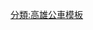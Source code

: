 {{台灣公車路線
|模板名稱=東南客運248路公車
|標誌=
|標誌簡介=
|名稱=東南客運248路公車<small>（建軍站 <big>↔</big> 鼓山輪渡站）</small>
|鐵路類別=
|代表色=orange
|背景顏色=white
|車站列表=[[公車建軍站|建軍站]] → （國軍高雄總醫院） → （[[高雄市政府]]鳳山行政中心） → 婦幼館 → 中山國小 → 通益市場 → 曹公路 → 西門 → 公路之家 → 省鳳中 → [[公車建軍站|建軍站]] → 中正高中 → [[捷運技擊館站]] → [[捷運五塊厝站]] → 家扶中心 → 同慶路（高師大） → [[高雄文化中心]] → 大統和平店（[[捷運文化中心站]]） → [[捷運信義國小站]] → 新興區公所 → 仁愛街口 → 郵政總局 → 電信總局 → 林森路口 → [[高雄火車站]] → [[捷運美麗島站]] → 南台路口 → 瑞源路口 → [[捷運市議會站]] → 台灣銀行 → [[歷史博物館]] → 大公路 → 國際商場 → 漁人碼頭 → [[高雄港]] → [[捷運西子灣站]] → [[捷運西子灣站]]（一號出口） → （鼓山市場） → （[[國立中山大學|中山大學]]隧道口） → （濱海二路） → （鼓山輪渡站） → （新濱碼頭） → 回程接[[捷運西子灣站]]
| 備註 =括號內為單邊設站。回程[[捷運美麗島站]] → 中山一路口 → 林森路口 → [[高雄火車站]] → 林森路口 → 電信總局（接原線）
}}<noinclude>
[[分類:高雄公車模板]]
</noinclude>